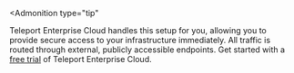 <Admonition 
type="tip" 
>

Teleport Enterprise Cloud handles this setup for you, allowing you to provide secure access to your infrastructure immediately. 
All traffic is routed through external, publicly accessible endpoints.
Get started with a [free trial](https://goteleport.com/signup?t_source=docs) of
Teleport Enterprise Cloud.

</Admonition>
